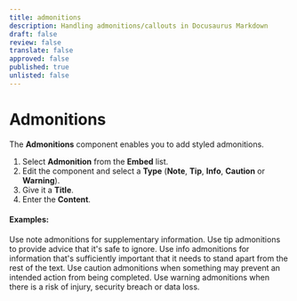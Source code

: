 ```yaml
---
title: admonitions
description: Handling admonitions/callouts in Docusaurus Markdown
draft: false
review: false
translate: false
approved: false
published: true
unlisted: false
---
```


# Admonitions

The **Admonitions** component enables you to add styled admonitions.

1. Select **Admonition** from the **Embed** list.
2. Edit the component and select a **Type** (**Note**, **Tip**, **Info**, **Caution** or **Warning**).
3. Give it a **Title**.
4. Enter the **Content**.

#### Examples:

<Admonition type="note" title="Note">
  Use note admonitions for supplementary information.
</Admonition>

<Admonition type="tip" title="Tip">
  Use tip admonitions to provide advice that it's safe to ignore.
</Admonition>

<Admonition type="info" title="Info">
  Use info admonitions for information that's sufficiently important that it needs to stand apart from the rest of the text.
</Admonition>

<Admonition type="caution" title="Caution">
  Use caution admonitions when something may prevent an intended action from being completed.
</Admonition>

<Admonition type="danger" title="Warning">
  Use warning admonitions when there is a risk of injury, security breach or data loss.
</Admonition>
